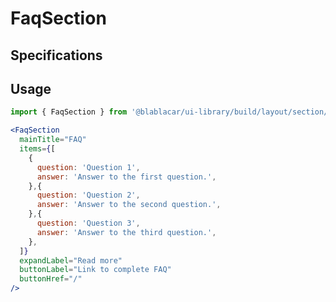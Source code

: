 

<Meta title="Sections/FaqSection" />

# **FaqSection**

<Canvas>
  <Story name="Default">
    <FaqSection
      mainTitle="FAQ"
      items={[
        {
          question: 'Question 1',
          answer: `${'Answer to the question '.repeat(30)}`,
        },
        {
          question: 'Question 2',
          answer: 'A short answer.',
        },
        {
          question: 'Question 3',
          answer: `${'Answer to the question '.repeat(50)}`,
        },
        {
          question: 'Question 4',
          answer: `${'Another answer '.repeat(50)}`,
        },
      ]}
      expandLabel="Read more"
      buttonLabel="Link to complete FAQ"
      buttonHref="https://www.blablacar.com"
    />
  </Story>
</Canvas>

## Specifications

## Usage

```jsx
import { FaqSection } from '@blablacar/ui-library/build/layout/section/faqSection'

<FaqSection
  mainTitle="FAQ"
  items={[
    {
      question: 'Question 1',
      answer: 'Answer to the first question.',
    },{
      question: 'Question 2',
      answer: 'Answer to the second question.',
    },{
      question: 'Question 3',
      answer: 'Answer to the third question.',
    },
  ]}
  expandLabel="Read more"
  buttonLabel="Link to complete FAQ"
  buttonHref="/"
/>
```

<ArgsTable of={FaqSection} />
